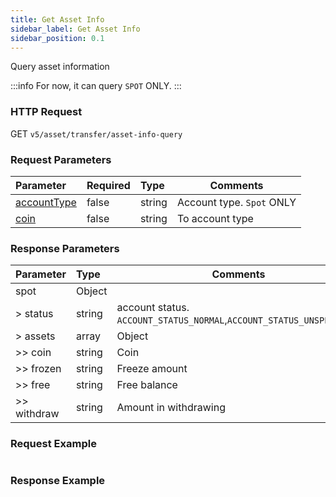 ```yaml
---
title: Get Asset Info
sidebar_label: Get Asset Info
sidebar_position: 0.1
---
```


Query asset information

:::info
For now, it can query `SPOT` ONLY.
:::

### HTTP Request
GET `v5/asset/transfer/asset-info-query`

### Request Parameters
| Parameter | Required | Type | Comments|
|:----- |:-------|:-----|------ |
|[accountType](../enum#accounttype) |false |string |Account type. `Spot` ONLY |
|[coin](../enum#accounttype) |false |string |To account type |

### Response Parameters
| Parameter | Type | Comments|
|:----- |:-----|----- |
|spot |Object| |
|> status |string |account status. `ACCOUNT_STATUS_NORMAL`,`ACCOUNT_STATUS_UNSPECIFIED` |
|> assets |array|Object |
|>> coin |string|Coin |
|>> frozen |string|Freeze amount |
|>> free |string|Free balance |
|>> withdraw |string|Amount in withdrawing |

### Request Example

<Tabs>
<TabItem value="console" label="Console">

```http
```

</TabItem>
</Tabs>

### Response Example

<Tabs>
<TabItem value="js response" label="response">

```json

```
</TabItem>
</Tabs>